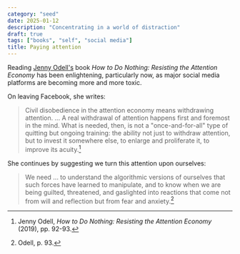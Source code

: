 ```yaml
---
category: "seed"
date: 2025-01-12
description: "Concentrating in a world of distraction"
draft: true
tags: ["books", "self", "social media"]
title: Paying attention
---
```


Reading [Jenny Odell's](https://www.jennyodell.com/) book _How to Do Nothing: Resisting the Attention Economy_ has been enlightening, particularly now, as major social media platforms are becoming more and more toxic.

On leaving Facebook, she writes:

> Civil disobedience in the attention economy means withdrawing attention. ... A real withdrawal of attention happens first and foremost in the mind. What is needed, then, is not a "once-and-for-all" type of quitting but ongoing training: the ability not just to withdraw attention, but to invest it somewhere else, to enlarge and proliferate it, to improve its acuity.[^1]

She continues by suggesting we turn this attention upon ourselves:

> We need ... to understand the algorithmic versions of ourselves that such forces have learned to manipulate, and to know when we are being guilted, threatened, and gaslighted into reactions that come not from will and reflection but from fear and anxiety.[^2]

[^1]: Jenny Odell, _How to Do Nothing: Resisting the Attention Economy_ (2019), pp. 92-93.
[^2]: Odell, p. 93.
